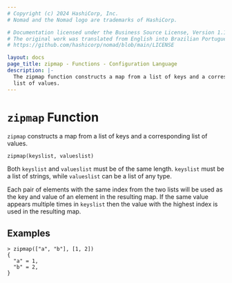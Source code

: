 ```yaml
---
# Copyright (c) 2024 HashiCorp, Inc.
# Nomad and the Nomad logo are trademarks of HashiCorp.

# Documentation licensed under the Business Source License, Version 1.1.
# The original work was translated from English into Brazilian Portuguese.
# https://github.com/hashicorp/nomad/blob/main/LICENSE

layout: docs
page_title: zipmap - Functions - Configuration Language
description: |-
  The zipmap function constructs a map from a list of keys and a corresponding
  list of values.
---
```


# `zipmap` Function

`zipmap` constructs a map from a list of keys and a corresponding list of
values.

```hcl
zipmap(keyslist, valueslist)
```

Both `keyslist` and `valueslist` must be of the same length. `keyslist` must
be a list of strings, while `valueslist` can be a list of any type.

Each pair of elements with the same index from the two lists will be used
as the key and value of an element in the resulting map. If the same value
appears multiple times in `keyslist` then the value with the highest index
is used in the resulting map.

## Examples

```shell-session
> zipmap(["a", "b"], [1, 2])
{
  "a" = 1,
  "b" = 2,
}
```
